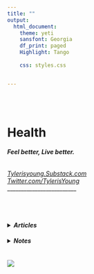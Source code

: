 ```yaml
---
title: ""
output:
  html_document:
    theme: yeti
    sansfont: Georgia
    df_print: paged
    Highlight: Tango
    
    css: styles.css


---
```


<br>
<br>

<h1>**Health**</h1> 
<h6>
***Feel better, Live better.***  
</h6>

*[Tylerisyoung.Substack.com](https://tylerisyoung.substack.com/?target=_blank)   
[Twitter.com/TylerisYoung](https://twitter.com/Tylerisyoung/?tagets=_blank)*  
 _________________________
 
 <br>
  <br>
<h4>
<details><summary>***Articles***</summary>
[ ](./n/a.html)  
  
Essay: [*My Morning Oatmeal*](./mymorningoatmeal.html)    


</details>
</h4>

<h4>
<details><summary>***Notes***</summary>
[ ](./n/a.html)  
  
Text Message: [*Thoughts on a Vaccine*](./thoughtsonavaccine.html)    

</details>
</h4>
 
 <br>
 ![](images/healthasafoundation.png)